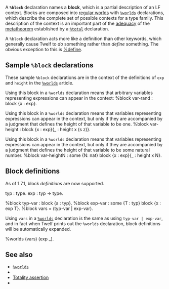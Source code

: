 A '''<tt>%block</tt>''' declaration names a '''block''', which is a partial description of an LF context. Blocks are composed into [[regular worlds]] with <tt>[[%worlds]]</tt> declarations, which describe the complete set of possible contexts for a type family. This description of the context is an important part of the [[adequacy]] of the [[metatheorem]] established by a <tt>[[%total]]</tt> declaration.

A <tt>%block</tt> declaration acts more like a definition than other keywords, which generally cause Twelf to ''do'' something rather than ''define'' something. The obvious exception to this is [[define declaration|%define]].


== Sample <tt>%block</tt> declarations ==

These sample <tt>%block</tt> declarations are in the context of the definitions of <tt>exp</tt> and <tt>height</tt> in the <tt>[[%worlds]]</tt> article.

Using this block in a <tt>%worlds</tt> declaration means that arbitrary variables representing expressions can appear in the context:
<twelf>
%block var-rand : block {x : exp}.   
</twelf>

Using this block in a <tt>%worlds</tt> declaration means that variables representing expressions can appear in the context, but only if they are accompanied by a judgment that defines the height of that variable to be one.
<twelf>
%block var-height : block {x : exp}{_ : height x (s z)}.
</twelf>

Using this block in a <tt>%worlds</tt> declaration means that variables representing expressions can appear in the context, but only if they are accompanied by a judgment that defines the height of that variable to be some natural number.
<twelf>
%block var-heightN : some {N: nat} block {x : exp}{_ : height x N}.
</twelf>

== Block definitions ==

As of 1.7.1, block <i>definitions</i> are now supported. 

<twelf import="new">
typ : type.
exp : typ -> type.

%block typ-var : block {a : typ}.
%block exp-var : some {T : typ} block {x : exp T}.
%block vars = (typ-var | exp-var).
</twelf>

Using <tt>vars</tt> in a <tt>[[%worlds]]</tt> declaration is the same as using <tt>typ-var | exp-var</tt>, and in fact when Twelf prints out the <tt>%worlds</tt> declaration, block definitions will be automatically expanded.

<twelf import="new" check="decl">
%worlds (vars) (exp _).
</twelf>

== See also ==

* <tt>[[%worlds]]</tt>
* {{proving|title=Proving totality assertions in non-empty contexts}}
* [[Totality assertion]]
* {{guide|chapter=9|section=53|title=Regular Worlds}}

{{keyword|key=block}}